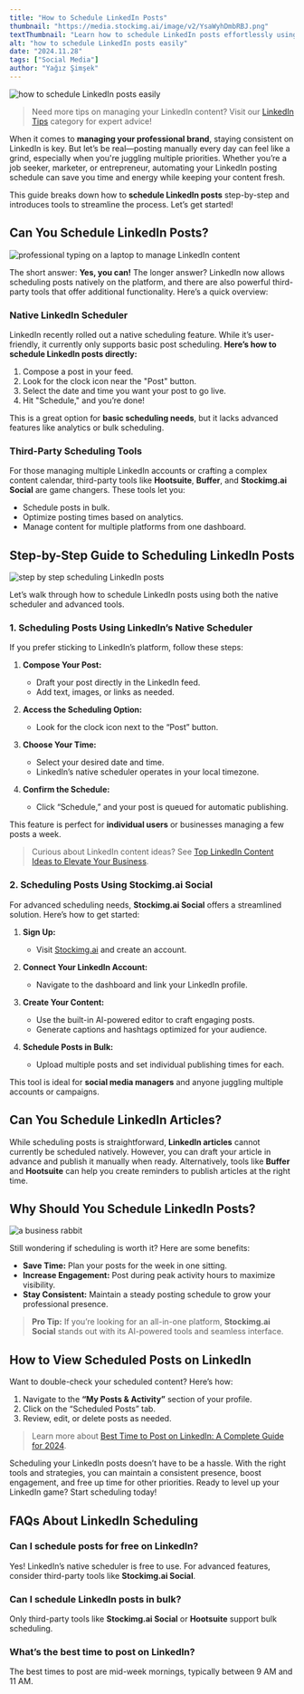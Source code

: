 ```yaml
---
title: "How to Schedule LinkedIn Posts"
thumbnail: "https://media.stockimg.ai/image/v2/YsaWyhDmbRBJ.png"
textThumbnail: "Learn how to schedule LinkedIn posts effortlessly using the LinkedIn platform and third-party tools. Save time and boost your content strategy with these scheduling tips."
alt: "how to schedule LinkedIn posts easily"
date: "2024.11.28"
tags: ["Social Media"]
author: "Yağız Şimşek"
---
```


![how to schedule LinkedIn posts easily](https://media.stockimg.ai/image/v2/YsaWyhDmbRBJ.png)

> Need more tips on managing your LinkedIn content? Visit our [LinkedIn Tips](https://stockimg.ai/blog/linkedin-tips) category for expert advice!

When it comes to **managing your professional brand**, staying consistent on LinkedIn is key. But let’s be real—posting manually every day can feel like a grind, especially when you're juggling multiple priorities. Whether you’re a job seeker, marketer, or entrepreneur, automating your LinkedIn posting schedule can save you time and energy while keeping your content fresh.

This guide breaks down how to **schedule LinkedIn posts** step-by-step and introduces tools to streamline the process. Let’s get started!

## Can You Schedule LinkedIn Posts?

![professional typing on a laptop to manage LinkedIn content](https://media.stockimg.ai/image/v2/u8XjUe77XOpg.png)

The short answer: **Yes, you can!** The longer answer? LinkedIn now allows scheduling posts natively on the platform, and there are also powerful third-party tools that offer additional functionality. Here’s a quick overview:

### Native LinkedIn Scheduler

LinkedIn recently rolled out a native scheduling feature. While it’s user-friendly, it currently only supports basic post scheduling. **Here’s how to schedule LinkedIn posts directly:**

1. Compose a post in your feed.
2. Look for the clock icon near the "Post" button.
3. Select the date and time you want your post to go live.
4. Hit "Schedule," and you’re done!

This is a great option for **basic scheduling needs**, but it lacks advanced features like analytics or bulk scheduling.

### Third-Party Scheduling Tools

For those managing multiple LinkedIn accounts or crafting a complex content calendar, third-party tools like **Hootsuite**, **Buffer**, and **Stockimg.ai Social** are game changers. These tools let you:
- Schedule posts in bulk.
- Optimize posting times based on analytics.
- Manage content for multiple platforms from one dashboard.

## Step-by-Step Guide to Scheduling LinkedIn Posts

![step by step scheduling LinkedIn posts](https://media.stockimg.ai/image/v2/S812sSSnSIRP.png)

Let’s walk through how to schedule LinkedIn posts using both the native scheduler and advanced tools.

### 1. Scheduling Posts Using LinkedIn’s Native Scheduler

If you prefer sticking to LinkedIn’s platform, follow these steps:

1. **Compose Your Post:**
    - Draft your post directly in the LinkedIn feed.
    - Add text, images, or links as needed.

2. **Access the Scheduling Option:**
    - Look for the clock icon next to the “Post” button.

3. **Choose Your Time:**
    - Select your desired date and time.
    - LinkedIn’s native scheduler operates in your local timezone.

4. **Confirm the Schedule:**
    - Click “Schedule,” and your post is queued for automatic publishing.

This feature is perfect for **individual users** or businesses managing a few posts a week.

> Curious about LinkedIn content ideas? See [Top LinkedIn Content Ideas to Elevate Your Business](https://stockimg.ai/blog/content-ideas/top-linkedin-content-ideas-for-2024).

### 2. Scheduling Posts Using Stockimg.ai Social

For advanced scheduling needs, **Stockimg.ai Social** offers a streamlined solution. Here’s how to get started:

1. **Sign Up:**
    - Visit [Stockimg.ai](https://stockimg.ai/) and create an account.

2. **Connect Your LinkedIn Account:**
    - Navigate to the dashboard and link your LinkedIn profile.

3. **Create Your Content:**
    - Use the built-in AI-powered editor to craft engaging posts.
    - Generate captions and hashtags optimized for your audience.

4. **Schedule Posts in Bulk:**
    - Upload multiple posts and set individual publishing times for each.

This tool is ideal for **social media managers** and anyone juggling multiple accounts or campaigns.

## Can You Schedule LinkedIn Articles?

While scheduling posts is straightforward, **LinkedIn articles** cannot currently be scheduled natively. However, you can draft your article in advance and publish it manually when ready. Alternatively, tools like **Buffer** and **Hootsuite** can help you create reminders to publish articles at the right time.

## Why Should You Schedule LinkedIn Posts?

![a business rabbit](https://media.stockimg.ai/image/v2/nIjTLzr1fTqD.png)

Still wondering if scheduling is worth it? Here are some benefits:

- **Save Time:** Plan your posts for the week in one sitting.
- **Increase Engagement:** Post during peak activity hours to maximize visibility.
- **Stay Consistent:** Maintain a steady posting schedule to grow your professional presence.

> **Pro Tip:** If you’re looking for an all-in-one platform, **Stockimg.ai Social** stands out with its AI-powered tools and seamless interface.

## How to View Scheduled Posts on LinkedIn

Want to double-check your scheduled content? Here’s how:

1. Navigate to the **“My Posts & Activity”** section of your profile.
2. Click on the “Scheduled Posts” tab.
3. Review, edit, or delete posts as needed.

> Learn more about [Best Time to Post on LinkedIn: A Complete Guide for 2024](https://stockimg.ai/blog/content-ideas/what-is-the-best-time-to-post-on-linkedin).

Scheduling your LinkedIn posts doesn’t have to be a hassle. With the right tools and strategies, you can maintain a consistent presence, boost engagement, and free up time for other priorities. Ready to level up your LinkedIn game? Start scheduling today!

## FAQs About LinkedIn Scheduling

### Can I schedule posts for free on LinkedIn?
Yes! LinkedIn’s native scheduler is free to use. For advanced features, consider third-party tools like **Stockimg.ai Social**.

### Can I schedule LinkedIn posts in bulk?
Only third-party tools like **Stockimg.ai Social** or **Hootsuite** support bulk scheduling.

### What’s the best time to post on LinkedIn?
The best times to post are mid-week mornings, typically between 9 AM and 11 AM.